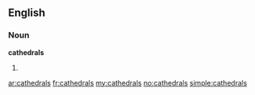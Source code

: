 ==English==

===Noun===
'''cathedrals'''

# {{plural of|cathedral}}

[[ar:cathedrals]]
[[fr:cathedrals]]
[[my:cathedrals]]
[[no:cathedrals]]
[[simple:cathedrals]]